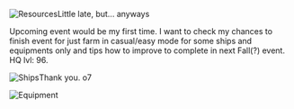 [[File:Reso11.png|thumb|left|Resources]]Little late, but... anyways

Upcoming event would be my first time. I want to check my chances to finish event for just farm in casual/easy mode for some ships and equipments only and tips how to improve to complete in next Fall(?) event.
HQ lvl: 96.

[[File:1ae60f5f-0451-4fb7-ab22-3c0030ede188.png|thumb|left|Ships]]Thank you. o7



[[File:B0559995-d5e0-478c-a737-ac42fd0ce99f.png|thumb|left|Equipment]]<ac_metadata title="[Easy/Medium] Spring 2019 Event - My situation"> </ac_metadata>